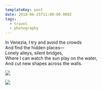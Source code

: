 ```yaml
---
templateKey: post
date: 2018-06-25T11:00:00.000Z
tags:
  - travel
  - photography
---
```

In Venezia, I try and avoid the crowds<br/>
And find the hidden places—<br/>
Lonely alleys, silent bridges,<br/>
Where I can watch the sun play on the water,<br/>
And cut new shapes across the walls.

![](../../assets/photos/20180624-IMG_1495.jpg)

![](../../assets/photos/20180624-IMG_1497.jpg)
